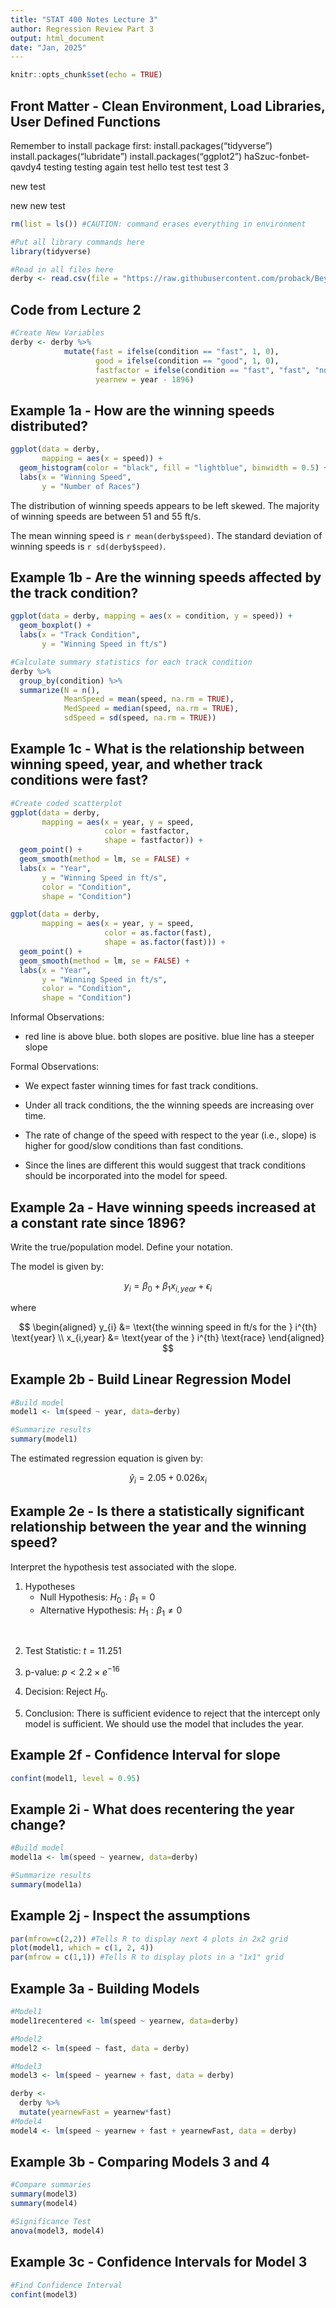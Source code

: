 ```yaml
---
title: "STAT 400 Notes Lecture 3"
author: Regression Review Part 3
output: html_document
date: "Jan, 2025"
---
```


```r
knitr::opts_chunk$set(echo = TRUE)
```

## Front Matter - Clean Environment, Load Libraries, User Defined Functions
Remember to install package first:
install.packages("tidyverse")
install.packages("lubridate")
install.packages("ggplot2")
haSzuc-fonbet-qavdy4
testing
testing again
test hello
test
test
test 3

new test

new new test
```r
rm(list = ls()) #CAUTION: command erases everything in environment

#Put all library commands here
library(tidyverse)

#Read in all files here 
derby <- read.csv(file = "https://raw.githubusercontent.com/proback/BeyondMLR/master/data/derbyplus.csv")
```

## Code from Lecture 2
```r
#Create New Variables
derby <- derby %>% 
            mutate(fast = ifelse(condition == "fast", 1, 0),
                   good = ifelse(condition == "good", 1, 0),
                   fastfactor = ifelse(condition == "fast", "fast", "not fast"),
                   yearnew = year - 1896)
```

## Example 1a - How are the winning speeds distributed?
```r
ggplot(data = derby, 
       mapping = aes(x = speed)) +
  geom_histogram(color = "black", fill = "lightblue", binwidth = 0.5) +
  labs(x = "Winning Speed",
       y = "Number of Races")

```

The distribution of winning speeds appears to be left skewed. The majority of winning speeds are between 51 and 55 ft/s. 

The mean winning speed is `r mean(derby$speed)`. The standard deviation of winning speeds is `r sd(derby$speed)`.

## Example 1b - Are the winning speeds affected by the track condition? 
```r
ggplot(data = derby, mapping = aes(x = condition, y = speed)) +
  geom_boxplot() +
  labs(x = "Track Condition",
       y = "Winning Speed in ft/s")

```


```r
#Calculate summary statistics for each track condition
derby %>%
  group_by(condition) %>%
  summarize(N = n(),
            MeanSpeed = mean(speed, na.rm = TRUE),
            MedSpeed = median(speed, na.rm = TRUE),
            sdSpeed = sd(speed, na.rm = TRUE))
```


## Example 1c - What is the relationship between winning speed, year, and whether track conditions were fast?
```r
#Create coded scatterplot
ggplot(data = derby, 
       mapping = aes(x = year, y = speed, 
                     color = fastfactor,
                     shape = fastfactor)) +
  geom_point() +
  geom_smooth(method = lm, se = FALSE) +
  labs(x = "Year",
       y = "Winning Speed in ft/s",
       color = "Condition",
       shape = "Condition")

```

```r
ggplot(data = derby, 
       mapping = aes(x = year, y = speed, 
                     color = as.factor(fast),
                     shape = as.factor(fast))) +
  geom_point() +
  geom_smooth(method = lm, se = FALSE) +
  labs(x = "Year",
       y = "Winning Speed in ft/s",
       color = "Condition",
       shape = "Condition")
```


Informal Observations:

- red line is above blue. both slopes are positive. blue line has a steeper slope

Formal Observations:

- We expect faster winning times for fast track conditions. 

- Under all track conditions, the the winning speeds are increasing over time. 

- The rate of change of the speed with respect to the year (i.e., slope) is higher for good/slow conditions than fast conditions.

- Since the lines are different this would suggest that track conditions should be incorporated into the model for speed.

## Example 2a - Have winning speeds increased at a constant rate since 1896? 
Write the true/population model. Define your notation.

The model is given by:

$$y_{i} = \beta_{0} + \beta_{1} x_{i,year} + \epsilon_{i}$$


where 

$$
\begin{aligned}
y_{i} &= \text{the winning speed in ft/s for the } i^{th} \text{year} \\
x_{i,year} &= \text{year of the } i^{th} \text{race}
\end{aligned}
$$

## Example 2b - Build Linear Regression Model
```r
#Build model
model1 <- lm(speed ~ year, data=derby)

#Summarize results
summary(model1)
```

The estimated regression equation is given by:

$$\hat{y}_{i} = 2.05 + 0.026x_{i}$$

## Example 2e - Is there a statistically significant relationship between the year and the winning speed?

Interpret the hypothesis test associated with the slope.

1. Hypotheses
    - Null Hypothesis: $H_0: \beta_1 = 0$
    - Alternative Hypothesis: $H_1: \beta_1 \ne 0$

\

2. Test Statistic: $t=11.251$

3. p-value: $p < 2.2 \times e^{-16}$

4. Decision: Reject $H_0$. 

5. Conclusion: There is sufficient evidence to reject that the intercept only model is sufficient. We should use the model that includes the year.

## Example 2f - Confidence Interval for slope
```r
confint(model1, level = 0.95)
```

## Example 2i - What does recentering the year change?
```r
#Build model
model1a <- lm(speed ~ yearnew, data=derby)

#Summarize results
summary(model1a)
```

## Example 2j - Inspect the assumptions
```r
par(mfrow=c(2,2)) #Tells R to display next 4 plots in 2x2 grid
plot(model1, which = c(1, 2, 4))
par(mfrow = c(1,1)) #Tells R to display plots in a "1x1" grid
```


## Example 3a - Building Models
```r
#Model1
model1recentered <- lm(speed ~ yearnew, data=derby)

#Model2
model2 <- lm(speed ~ fast, data = derby)

#Model3
model3 <- lm(speed ~ yearnew + fast, data = derby)

derby <- 
  derby %>%
  mutate(yearnewFast = yearnew*fast)
#Model4
model4 <- lm(speed ~ yearnew + fast + yearnewFast, data = derby)
```




## Example 3b - Comparing Models 3 and 4
```r
#Compare summaries
summary(model3)
summary(model4)

#Significance Test
anova(model3, model4)
```


## Example 3c - Confidence Intervals for Model 3
```r
#Find Confidence Interval
confint(model3)
```













